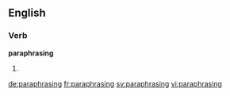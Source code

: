 ==English==

===Verb===
'''paraphrasing'''
# {{present participle of|paraphrase}}

[[de:paraphrasing]]
[[fr:paraphrasing]]
[[sv:paraphrasing]]
[[vi:paraphrasing]]